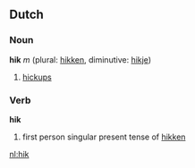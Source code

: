 ==Dutch==
===Noun===
'''hik''' ''m'' (plural: [[hikken]], diminutive: [[hikje]])

# [[hickups]]

===Verb===
'''hik'''

# first person singular present tense of [[hikken]]

[[nl:hik]]